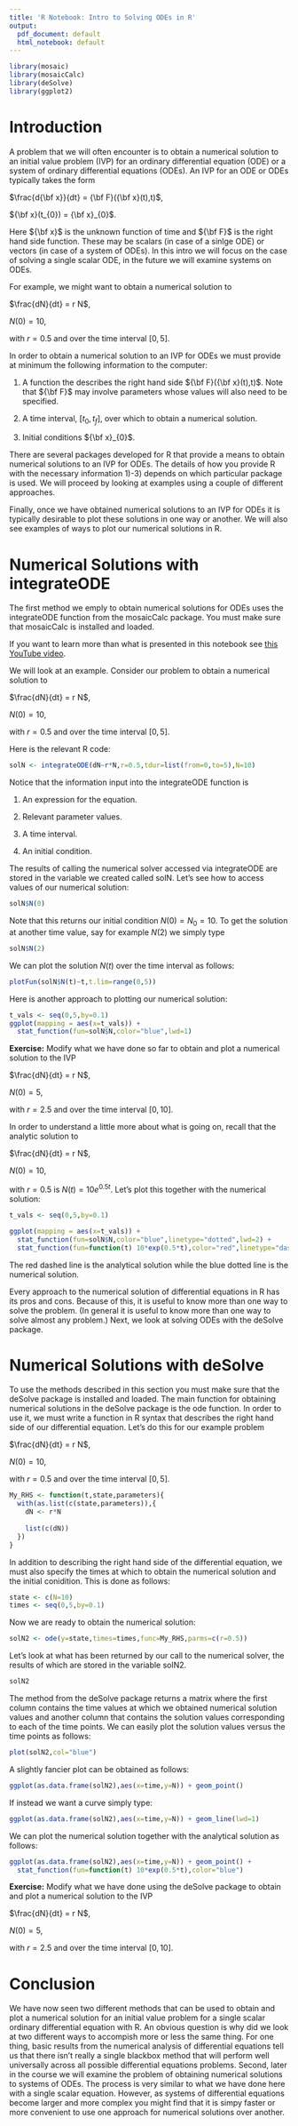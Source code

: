```yaml
---
title: 'R Notebook: Intro to Solving ODEs in R'
output:
  pdf_document: default
  html_notebook: default
---
```


```r
library(mosaic)
library(mosaicCalc)
library(deSolve)
library(ggplot2)
```

# Introduction 

A problem that we will often encounter is to obtain a numerical solution to an initial value problem (IVP) for an ordinary differential equation (ODE) or a system of ordinary differential equations (ODEs). An IVP for an ODE or ODEs typically takes the form

$\frac{d{\bf x}}{dt} = {\bf F}({\bf x}(t),t)$,

${\bf x}(t_{0}) = {\bf x}_{0}$.

Here ${\bf x}$ is the unknown function of time and ${\bf F}$ is the right hand side function. These may be scalars (in case of a sinlge ODE) or vectors (in case of a system of ODEs). In this intro we will focus on the case of solving a single scalar ODE, in the future we will examine systems on ODEs. 

For example, we might want to obtain a numerical solution to 

$\frac{dN}{dt} = r N$,

$N(0) = 10$,

with $r=0.5$ and over the time interval $[0, 5]$.

In order to obtain a numerical solution to an IVP for ODEs we must provide at minimum the following information to the computer:

  1) A function the describes the right hand side ${\bf F}({\bf x}(t),t)$. Note that ${\bf F}$ may involve parameters whose values will also need to be specified. 
  
  2) A time interval, $[t_{0},t_{f}]$, over which to obtain a numerical solution.
  
  3) Initial conditions ${\bf x}_{0}$. 
  
There are several packages developed for R that provide a means to obtain numerical solutions to an IVP for ODEs. The details of how you provide R with the necessary information 1)-3) depends on which particular package is used. We will proceed by looking at examples using a couple of different approaches. 

Finally, once we have obtained numerical solutions to an IVP for ODEs it is typically desirable to plot these solutions in one way or another. We will also see examples of ways to plot our numerical solutions in R. 

# Numerical Solutions with integrateODE


The first method we emply to obtain numerical solutions for ODEs uses the integrateODE function from the mosaicCalc package. You must make sure that mosaicCalc is installed and loaded. 

If you want to learn more than what is presented in this notebook see [this YouTube video](https://www.youtube.com/watch?v=lW2IQ0_I3mQ). 

We will look at an example. Consider our problem to obtain a numerical solution to 

$\frac{dN}{dt} = r N$,

$N(0) = 10$,

with $r=0.5$ and over the time interval $[0, 5]$.

Here is the relevant R code:
```r
solN <- integrateODE(dN~r*N,r=0.5,tdur=list(from=0,to=5),N=10)
```

Notice that the information input into the integrateODE function is 

  1) An expression for the equation.
  
  2) Relevant parameter values.

  3) A time interval.
  
  4) An initial condition. 
  
The results of calling the numerical solver accessed via integrateODE are stored in the variable we created called solN. Let's see how to access values of our numerical solution:
```r
solN$N(0)
```

Note that this returns our initial condition $N(0) = N_{0} = 10$. To get the solution at another time value, say for example $N(2)$ we simply type
```r
solN$N(2)
```

We can plot the solution $N(t)$ over the time interval as follows:
```r
plotFun(solN$N(t)~t,t.lim=range(0,5))
```

Here is another approach to plotting our numerical solution:
```r
t_vals <- seq(0,5,by=0.1)
ggplot(mapping = aes(x=t_vals)) + 
  stat_function(fun=solN$N,color="blue",lwd=1)
```

**Exercise:** Modify what we have done so far to obtain and plot a numerical solution to the IVP 

$\frac{dN}{dt} = r N$,

$N(0) = 5$,

with $r=2.5$ and over the time interval $[0, 10]$.

In order to understand a little more about what is going on, recall that the analytic solution to 

$\frac{dN}{dt} = r N$,

$N(0) = 10$,

with $r=0.5$ is $N(t) = 10e^{0.5 t}$. Let's plot this together with the numerical solution:
```r
t_vals <- seq(0,5,by=0.1)

ggplot(mapping = aes(x=t_vals)) + 
  stat_function(fun=solN$N,color="blue",linetype="dotted",lwd=2) + 
  stat_function(fun=function(t) 10*exp(0.5*t),color="red",linetype="dashed")
```

The red dashed line is the analytical solution while the blue dotted line is the numerical solution.  

Every approach to the numerical solution of differential equations in R has its pros and cons. Because of this, it is useful to know more than one way to solve the problem. (In general it is useful to know more than one way to solve almost any problem.) Next, we look at solving ODEs with the deSolve package. 

# Numerical Solutions with deSolve

To use the methods described in this section you must make sure that the deSolve package is installed and loaded. The main function for obtaining numerical solutions in the deSolve package is the ode function. In order to use it, we must write a function in R syntax that describes the right hand side of our differential equation. Let's do this for our example problem

$\frac{dN}{dt} = r N$,

$N(0) = 10$,

with $r=0.5$ and over the time interval $[0, 5]$.

```r
My_RHS <- function(t,state,parameters){
  with(as.list(c(state,parameters)),{
    dN <- r*N
    
    list(c(dN))
  })
}
```

In addition to describing the right hand side of the differential equation, we must also specify the times at which to obtain the numerical solution and the initial conidition. This is done as follows:
```r
state <- c(N=10)
times <- seq(0,5,by=0.1)
```

Now we are ready to obtain the numerical solution:
```r
solN2 <- ode(y=state,times=times,func=My_RHS,parms=c(r=0.5))
```

Let's look at what has been returned by our call to the numerical solver, the results of which are stored in the variable solN2. 

```r
solN2
```

The method from the deSolve package returns a matrix where the first column contains the time values at which we obtained numerical solution values and another column that contains the solution values corresponding to each of the time points. We can easily plot the solution values versus the time points as follows:
```r
plot(solN2,col="blue")
```


A slightly fancier plot can be obtained as follows:
```r
ggplot(as.data.frame(solN2),aes(x=time,y=N)) + geom_point()
```

If instead we want a curve simply type:
```r
ggplot(as.data.frame(solN2),aes(x=time,y=N)) + geom_line(lwd=1)
```

We can plot the numerical solution together with the analytical solution as follows:
```r
ggplot(as.data.frame(solN2),aes(x=time,y=N)) + geom_point() + 
  stat_function(fun=function(t) 10*exp(0.5*t),color="blue")
```

**Exercise:** Modify what we have done using the deSolve package to obtain and plot a numerical solution to the IVP 

$\frac{dN}{dt} = r N$,

$N(0) = 5$,

with $r=2.5$ and over the time interval $[0, 10]$.

# Conclusion

We have now seen two different methods that can be used to obtain and plot a numerical solution for an initial value problem for a single scalar ordinary differential equation with R. An obvious question is why did we look at two different ways to accompish more or less the same thing. For one thing, basic results from the numerical analysis of differential equations tell us that there isn't really a single blackbox method that will perform well universally across all possible differential equations problems. Second, later in the course we will examine the problem of obtaining numerical solutions to systems of ODEs. The process is very similar to what we have done here with a single scalar equation. However, as systems of differential equations become larger and more complex you might find that it is simpy faster or more convenient to use one approach for numerical solutions over another.   
